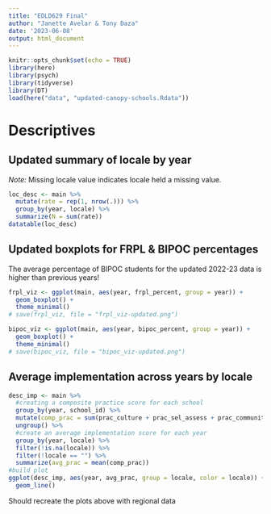 ```yaml
---
title: "EDLD629 Final"
author: "Janette Avelar & Tony Daza"
date: '2023-06-08'
output: html_document
---
```


```r
knitr::opts_chunk$set(echo = TRUE)
library(here)
library(psych)
library(tidyverse)
library(DT)
load(here("data", "updated-canopy-schools.Rdata"))
```

# Descriptives

## Updated summary of locale by year

*Note:* Missing locale value indicates locale held a missing value.

```r
loc_desc <- main %>% 
  mutate(rate = rep(1, nrow(.))) %>% 
  group_by(year, locale) %>% 
  summarize(N = sum(rate))
datatable(loc_desc)
```

## Updated boxplots for FRPL & BIPOC percentages

The average percentage of BIPOC students for the updated 2022-23 data is higher than previous years!

```r
frpl_viz <- ggplot(main, aes(year, frpl_percent, group = year)) +
  geom_boxplot() +
  theme_minimal()
# save(frpl_viz, file = "frpl_viz-updated.png")

bipoc_viz <- ggplot(main, aes(year, bipoc_percent, group = year)) +
  geom_boxplot() + 
  theme_minimal()
# save(bipoc_viz, file = "bipoc_viz-updated.png")
```

## Average implementation across years by locale

```r
desc_imp <- main %>% 
  #creating a composite practice score for each school
  group_by(year, school_id) %>% 
  mutate(comp_prac = sum(prac_culture + prac_sel_assess + prac_community + prac_marginalized + prac_mental + prac_restorative + prac_sel_curriculum + prac_sel_integrated + prac_resources, na.rm = TRUE)) %>% 
  ungroup() %>% 
  #create an average implementation score for each year
  group_by(year, locale) %>% 
  filter(!is.na(locale)) %>% 
  filter(!locale == "") %>% 
  summarize(avg_prac = mean(comp_prac))
#build plot
ggplot(desc_imp, aes(year, avg_prac, group = locale, color = locale)) +
  geom_line()
```

Should recreate the plots above with regional data